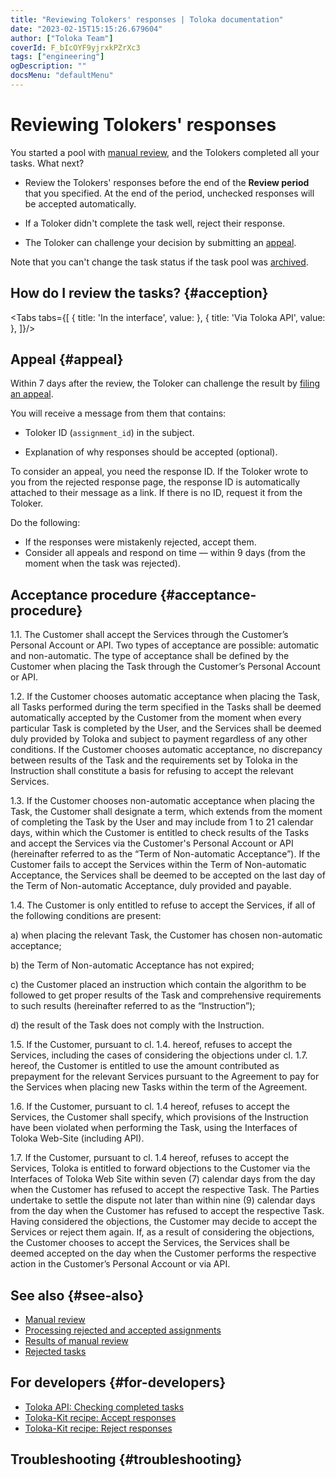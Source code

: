 ```yaml
---
title: "Reviewing Tolokers' responses | Toloka documentation"
date: "2023-02-15T15:15:26.679604"
author: ["Toloka Team"]
coverId: F_bIcOYF9yjrxkPZrXc3
tags: ["engineering"]
ogDescription: ""
docsMenu: "defaultMenu"
---
```



# Reviewing Tolokers' responses

You started a pool with [manual review](/docs/guide/offline-accept), and the Tolokers completed all your tasks. What next?

- Review the Tolokers' responses before the end of the **Review period** that you specified. At the end of the period, unchecked responses will be accepted automatically.

- If a Toloker didn't complete the task well, reject their response.

- The Toloker can challenge your decision by submitting an [appeal](#appeal).

<Note mode="note" title="Note">

Note that you can't change the task status if the task pool was [archived](/docs/guide/pool-archive).

</Note>

## How do I review the tasks? {#acception}

<Tabs tabs={[
  { title: 'In the interface', value: <AcceptGuideList1/> },
  { title: 'Via Toloka API', value: <AcceptGuideList2/> },
]}/>

## Appeal {#appeal}

Within 7 days after the review, the Toloker can challenge the result by [filing an appeal](https://toloka.ai/tolokers/docs/web/priemka.html?lang=en#priemka__appeal).

You will receive a message from them that contains:

- Toloker ID (`assignment_id`) in the subject.

- Explanation of why responses should be accepted (optional).

To consider an appeal, you need the response ID. If the Toloker wrote to you from the rejected response page, the response ID is automatically attached to their message as a link. If there is no ID, request it from the Toloker.

Do the following:

- If the responses were mistakenly rejected, accept them.
- Consider all appeals and respond on time — within 9 days (from the moment when the task was rejected).

## Acceptance procedure {#acceptance-procedure}

1.1. The Customer shall accept the Services through the Customer’s Personal Account or API. Two types of acceptance are possible: automatic and non-automatic. The type of acceptance shall be defined by the Customer when placing the Task through the Customer’s Personal Account or API.

1.2. If the Customer chooses automatic acceptance when placing the Task, all Tasks performed during the term specified in the Tasks shall be deemed automatically accepted by the Customer from the moment when every particular Task is completed by the User, and the Services shall be deemed duly provided by Toloka and subject to payment regardless of any other conditions. If the Customer chooses automatic acceptance, no discrepancy between results of the Task and the requirements set by Toloka in the Instruction shall constitute a basis for refusing to accept the relevant Services.

1.3. If the Customer chooses non-automatic acceptance when placing the Task, the Customer shall designate a term, which extends from the moment of completing the Task by the User and may include from 1 to 21 calendar days, within which the Customer is entitled to check results of the Tasks and accept the Services via the Customer's Personal Account or API (hereinafter referred to as the “Term of Non-automatic Acceptance”). If the Customer fails to accept the Services within the Term of Non-automatic Acceptance, the Services shall be deemed to be accepted on the last day of the Term of Non-automatic Acceptance, duly provided and payable.

1.4. The Customer is only entitled to refuse to accept the Services, if all of the following conditions are present:

a) when placing the relevant Task, the Customer has chosen non-automatic acceptance;

b) the Term of Non-automatic Acceptance has not expired;

c) the Customer placed an instruction which contain the algorithm to be followed to get proper results of the Task and comprehensive requirements to such results (hereinafter referred to as the “Instruction”);

d) the result of the Task does not comply with the Instruction.

1.5. If the Customer, pursuant to cl. 1.4. hereof, refuses to accept the Services, including the cases of considering the objections under cl. 1.7. hereof, the Customer is entitled to use the amount contributed as prepayment for the relevant Services pursuant to the Agreement to pay for the Services when placing new Tasks within the term of the Agreement.

1.6. If the Customer, pursuant to cl. 1.4 hereof, refuses to accept the Services, the Customer shall specify, which provisions of the Instruction have been violated when performing the Task, using the Interfaces of Toloka Web-Site (including API).

1.7. If the Customer, pursuant to cl. 1.4 hereof, refuses to accept the Services, Toloka is entitled to forward objections to the Customer via the Interfaces of Toloka Web Site within seven (7) calendar days from the day when the Customer has refused to accept the respective Task. The Parties undertake to settle the dispute not later than within nine (9) calendar days from the day when the Customer has refused to accept the respective Task. Having considered the objections, the Customer may decide to accept the Services or reject them again. If, as a result of considering the objections, the Customer chooses to accept the Services, the Services shall be deemed accepted on the day when the Customer performs the respective action in the Customer’s Personal Account or via API.

## See also {#see-also}

- [Manual review](/docs/guide/offline-accept)
- [Processing rejected and accepted assignments](/docs/guide/reassessment-after-accepting)
- [Results of manual review](/docs/guide/reviewing-assignments)
- [Rejected tasks](/docs/guide/efficiency-metrics/rejected-tasks)

## For developers {#for-developers}

- [Toloka API: Checking completed tasks](/docs/api/accept)
- [Toloka-Kit recipe: Accept responses](/docs/toloka-kit/recipes/accept-responses)
- [Toloka-Kit recipe: Reject responses](/docs/toloka-kit/recipes/reject-responses)

## Troubleshooting {#troubleshooting}

<FaqRedoTask/>

<FaqFixMyself/>

<TroubleshootingPoolArchived/>

<TroubleshootingRejectedTask/>

<FaqRejectPart/>

<ContactGuideSupport/>
